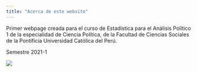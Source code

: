 ```yaml
---
title: "Acerca de este website"
---
```


Primer webpage creada para el curso de Estadística para el Análisis Político 1 de la especialidad de Ciencia Política, de la Facultad de Ciencias Sociales de la Pontificia Universidad Católica del Perú.

Semestre 2021-1

![](pucp.jpeg)
